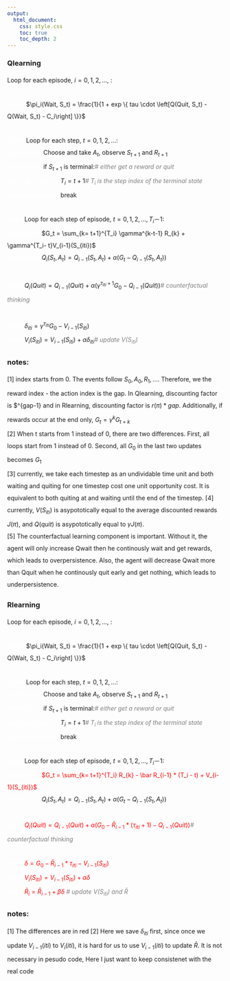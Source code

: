 ```yaml
---
output:
  html_document:
    css: style.css
    toc: true
    toc_depth: 2
---
```

<style>
    p {line-height: 2em;}
</style>
### Qlearning
Loop for each episode, $i = 0, 1, 2, ...$, :   
\
<span style="color:white">space</span> $\pi_i(Wait, S_t) = \frac{1}{1 + exp \{ tau \cdot \left[Q(Quit, S_t) - Q(Wait, S_t) - C_i\right] \}}$  
\
<span style="color:white">space</span> Loop for each step, $t = 0, 1, 2, ...$:    
<span style="color:white">spacespace</span> Choose and take $A_t$, observe $S_{t+1}$ and $R_{t+1}$  
<span style="color:white">spacespace</span> if $S_{t+1}$ is terminal:<span style="color:grey">*#    either get a reward or quit*</span>   
<span style="color:white">spacespacespace</span> $T_i = t+1$<span style="color:grey">*#    $T_i$ is the step index of the terminal state*</span>   
<span style="color:white">spacespacespace</span> break  
\
<span style="color:white">space</span>Loop for each step of episode, $t = 0, 1, 2, ..., T_i－1$:  
<span style="color:white">spacespace</span>$G_t = \sum_{k= t+1}^{T_i} \gamma^{k-t-1} R_{k} + \gamma^{T_i- t}V_{i-1}(S_{iti})$     
<span style="color:white">spacespace</span>$Q_{i}(S_t, A_t) = Q_{i-1}(S_t, A_t) + \alpha(G_t - Q_{i-1}(S_t, A_t))$    
\
<span style="color:white">space</span>$Q_{i}(Quit) = Q_{i-1}(Quit) + \alpha(\gamma^{\tau_{iti}+1}G_0 - Q_{i-1}(Quit))$<span style="color:grey">*#    counterfactual thinking* </span>  
\
<span style="color:white">space</span>$\delta_{iti} = \gamma^{\tau_{iti}} G_0 - V_{i-1}(S_{iti})$  
<span style="color:white">space</span>$V_{i}(S_{iti}) = V_{i-1}(S_{iti}) + \alpha\delta_{iti}$<span style="color:grey">*#    update $V(S_{iti})$* </span>    

### notes:
[1] index starts from 0. The events follow $S_0, A_0, R_1,...$. Therefore, we the reward index - the action index is the gap. In Qlearning, discounting factor is $\gamma^{gap-1} and in Rlearning, discounting factor is $r(\pi) * gap$. Additionally, if rewards occur at the end only, $G_t = \gamma^{k} G_{t+k}$  
[2] When t starts from 1 instead of 0, there are two differences. First, all loops start from 1 instead of 0. Second, all $G_0$ in the last two updates becomes $G_1$   
[3] currently, we take each timestep as an undividable time unit and both waiting and quiting for one timestep cost one unit opportunity cost. It is equivalent to both quiting at and waiting until the end of the timestep. 
[4] currently, $V(S_{iti})$ is asypototically equal to the average discounted rewards $J(\pi)$, and $Q(quit)$ is asypototically equal to $\gamma J(\pi)$.  
[5] The counterfactual learning component is important. Without it, the agent will only increase Qwait then he continously wait and get rewards, which leads to overpersistence. Also, the agent will decrease Qwait more than Qquit when he continously quit early and get nothing, which leads to underpersistence. 

### Rlearning
Loop for each episode, $i = 0, 1, 2, ...$, :   
\
<span style="color:white">space</span> $\pi_i(Wait, S_t) = \frac{1}{1 + exp \{ tau \cdot \left[Q(Quit, S_t) - Q(Wait, S_t) - C_i\right] \}}$  
\
<span style="color:white">space</span> Loop for each step, $t = 0, 1, 2, ...$:    
<span style="color:white">spacespace</span> Choose and take $A_t$, observe $S_{t+1}$ and $R_{t+1}$  
<span style="color:white">spacespace</span> if $S_{t+1}$ is terminal:<span style="color:grey">*#    either get a reward or quit*</span>   
<span style="color:white">spacespacespace</span> $T_i = t+1$<span style="color:grey">*#    $T_i$ is the step index of the terminal state*</span>   
<span style="color:white">spacespacespace</span> break  
\
<span style="color:white">space</span>Loop for each step of episode, $t = 0, 1, 2, ..., T_i－1$:  
<span style="color:white">spacespace</span><span style="color:red">$G_t = \sum_{k= t+1}^{T_i} R_{k} - \bar R_{i-1} * (T_i - t) + V_{i-1}(S_{iti})$</span>     
<span style="color:white">spacespace</span>$Q_{i}(S_t, A_t) = Q_{i-1}(S_t, A_t) + \alpha(G_t - Q_{i-1}(S_t, A_t))$  
\
<span style="color:white">space</span><span style="color:red">$Q_{i}(Quit) = Q_{i-1}(Quit) + \alpha(G_0 - \bar R_{i-1} * (\tau_{iti}+1) - Q_{i-1}(Quit))$</span><span style="color:grey">*#    counterfactual thinking* </span>   
\
<span style="color:red"><span style="color:white">space</span>$\delta = G_0 - \bar R_{i-1} * \tau_{iti}- V_{i-1}(S_{iti})$</span><span style="color:grey">        
<span style="color:red"><span style="color:white">space</span>$V_{i}(S_{iti}) = V_{i-1}(S_{iti}) + \alpha \delta$</span><span style="color:grey">   
<span style="color:red"><span style="color:white">space</span>$\bar R_{i} = \bar R_{i-1} + \beta \delta$</span><span style="color:grey"> *#    update $V(S_{iti})$ and $\bar R$* </span> 

### notes:
[1] The differences are in red
[2] Here we save $\delta_{iti}$ first, since once we update $V_{i-1}(iti)$ to $V_{i}(iti)$, it is hard for us to use $V_{i-1}(iti)$ to update $\bar R$. It is not necessary in pesudo code, Here I just want to keep consistenet with the real code



